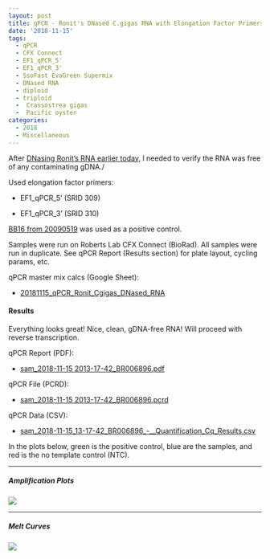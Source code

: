 ```yaml
---
layout: post
title: qPCR - Ronit's DNased C.gigas RNA with Elongation Factor Primers
date: '2018-11-15'
tags:
  - qPCR
  - CFX Connect
  - EF1_qPCR_5'
  - EF1_qPCR_3'
  - SsoFast EvaGreen Supermix
  - DNased RNA
  - diploid
  - triploid
  -  Crassostrea gigas
  -  Pacific oyster
categories:
  - 2018
  - Miscellaneous
---
```

After [DNasing Ronit's RNA earlier today](https://robertslab.github.io/sams-notebook/posts/2018/2018-11-15-DNase---Ronits-C.gigas-Ctenidia-RNA/), I needed to verify the RNA was free of any contaminating gDNA./

Used elongation factor primers:

  * EF1_qPCR_5' (SRID 309)


  * EF1_qPCR_3' (SRID 310)

  [BB16 from 20090519](2009-05-15-gdna-isolation-macs-bb-and-dh-site-samples.html) was used as a positive control.

  Samples were run on Roberts Lab CFX Connect (BioRad). All samples were run in duplicate. See qPCR Report (Results section) for plate layout, cycling params, etc.

  qPCR master mix calcs (Google Sheet):

* [20181115_qPCR_Ronit_Cgigas_DNased_RNA](https://docs.google.com/spreadsheets/d/1OYVf7XhUydsK7SrhT3plEL0ykcRIrxzy1Wf7f9OOe68/edit?usp=sharing)

#### Results

Everything looks great! Nice, clean, gDNA-free RNA! Will proceed with reverse transcription.

qPCR Report (PDF):

  * [sam_2018-11-15 2013-17-42_BR006896.pdf](https://owl.fish.washington.edu/Athaliana/qPCR_data/qPCR_reports/sam_2018-11-15%2013-17-42_BR006896.pdf)

qPCR File (PCRD):

  * [sam_2018-11-15 2013-17-42_BR006896.pcrd](https://owl.fish.washington.edu/scaphapoda/qPCR_data/cfx_connect_data/sam_2018-11-15%2013-17-42_BR006896.pcrd)

qPCR Data (CSV):

  * [sam_2018-11-15_13-17-42_BR006896_-__Quantification_Cq_Results.csv](https://owl.fish.washington.edu/Athaliana/qPCR_data/sam_2018-11-15_13-17-42_BR006896_-__Quantification_Cq_Results.csv)


In the plots below, green is the positive control, blue are the samples, and red is the no template control (NTC).

---

##### Amplification Plots

![](https://owl.fish.washington.edu/Athaliana/qPCR_data/sam_2018-11-15_2013-17-42_amp_plots.png)



* * *

##### Melt Curves

![](https://owl.fish.washington.edu/Athaliana/qPCR_data/sam_2018-11-15_2013-17-42_melt_plots.png)
